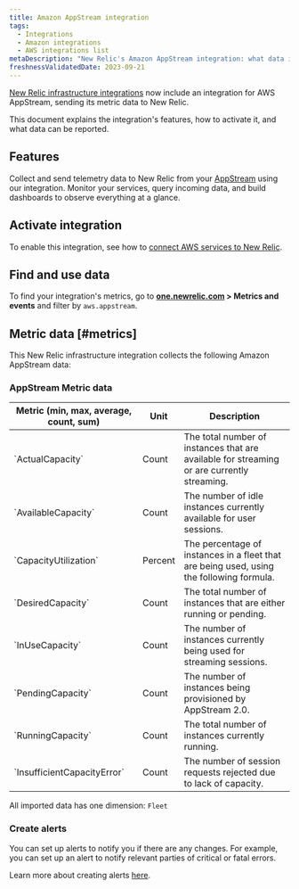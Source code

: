 ```yaml
---
title: Amazon AppStream integration
tags:
  - Integrations
  - Amazon integrations
  - AWS integrations list
metaDescription: "New Relic's Amazon AppStream integration: what data it reports and how to enable it."
freshnessValidatedDate: 2023-09-21
---
```


[New Relic infrastructure integrations](/docs/infrastructure/integrations-getting-started/getting-started/introduction-infrastructure-integrations) now include an integration for AWS AppStream, sending its metric data to New Relic.

This document explains the integration's features, how to activate it, and what data can be reported.

## Features

Collect and send telemetry data to New Relic from your [AppStream](https://aws.amazon.com/appstream/) using our integration. Monitor your services, query incoming data, and build dashboards to observe everything at a glance.

## Activate integration

To enable this integration, see how to [connect AWS services to New Relic](/docs/infrastructure/amazon-integrations/connect/aws-metric-stream-setup/).

## Find and use data

To find your integration's metrics, go to **[one.newrelic.com](https://one.newrelic.com/all-capabilities) > Metrics and events** and filter by `aws.appstream`.

## Metric data [#metrics]

This New Relic infrastructure integration collects the following Amazon AppStream data:

### AppStream Metric data
<table>
   <thead>
      <tr>
         <th style={{ width: "220px" }}>
         Metric (min, max, average, count, sum)  
         </th>
         <th>
            Unit  
         </th>
         <th>
            Description
         </th>
      </tr>
   </thead>
   <tbody>
      <tr>
         <td>
            `ActualCapacity`
         </td>
         <td>
            Count
         </td>
         <td>
            The total number of instances that are available for streaming or are currently streaming.
         </td>
      </tr>
      <tr>
         <td>
            `AvailableCapacity`
         </td>
         <td>
            Count
         </td>
         <td>
            The number of idle instances currently available for user sessions.
         </td>
      </tr>
      <tr>
         <td>
            `CapacityUtilization`
         </td>
         <td>
            Percent
         </td>
         <td>
            The percentage of instances in a fleet that are being used, using the following formula.
         </td>
      </tr>
     <tr>
         <td>
            `DesiredCapacity`
         </td>
         <td>
            Count
         </td>
         <td>
            The total number of instances that are either running or pending.
         </td>
      </tr>
      <tr>
         <td>
            `InUseCapacity`
         </td>
         <td>
            Count
         </td>
         <td>
            The number of instances currently being used for streaming sessions.
         </td>
      </tr>
      <tr>
         <td>
            `PendingCapacity`
         </td>
         <td>
            Count
         </td>
         <td>
            The number of instances being provisioned by AppStream 2.0.
         </td>
      </tr>
      <tr>
         <td>
            `RunningCapacity`
         </td>
         <td>
            Count
         </td>
         <td>
            The total number of instances currently running.
         </td>
      </tr>
      <tr>
         <td>
            `InsufficientCapacityError`
         </td>
         <td>
            Count
         </td>
         <td>
            The number of session requests rejected due to lack of capacity.
         </td>
      </tr>
   </tbody>
</table>

All imported data has one dimension: `Fleet`

### Create alerts

You can set up alerts to notify you if there are any changes. For example, you can set up an alert to notify relevant parties of critical or fatal errors.

Learn more about creating alerts [here](/docs/alerts-applied-intelligence/new-relic-alerts/learn-alerts/introduction-alerts/).
